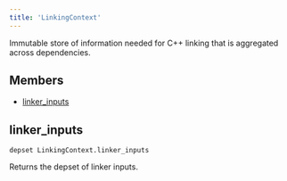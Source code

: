 ```yaml
---
title: 'LinkingContext'
---
```




Immutable store of information needed for C++ linking that is aggregated across dependencies.

## Members

- [linker\_inputs](#linker_inputs)

## linker\_inputs

```
depset LinkingContext.linker_inputs
```

 Returns the depset of linker inputs.
